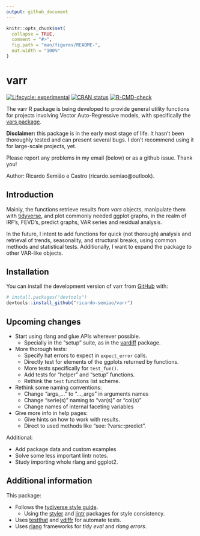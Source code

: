 ```yaml
---
output: github_document
---
```


<!-- README.md is generated from README.Rmd. Please edit that file -->

```r
knitr::opts_chunk$set(
  collapse = TRUE,
  comment = "#>",
  fig.path = "man/figures/README-",
  out.width = "100%"
)
```

# varr

<!-- badges: start -->
[![Lifecycle: experimental](https://img.shields.io/badge/lifecycle-experimental-orange.svg)](https://lifecycle.r-lib.org/articles/stages.html#experimental)
[![CRAN status](https://www.r-pkg.org/badges/version/varr)](https://CRAN.R-project.org/package=varr)
[![R-CMD-check](https://github.com/ricardo-semiao/varr/actions/workflows/R-CMD-check.yaml/badge.svg)](https://github.com/ricardo-semiao/varr/actions/workflows/R-CMD-check.yaml)
<!-- badges: end -->

The varr R package is being developed to provide general utility functions for projects involving Vector Auto-Regressive models, with specifically the [vars package](https://cran.r-project.org/web/packages/vars/index.html).

**Disclaimer:** this package is in the early most stage of life. It hasn't been thoroughly tested and can present several bugs. I don't recommend using it for large-scale projects, yet.

Please report any problems in my email (below) or as a github issue. Thank you!

Author: Ricardo Semião e Castro (ricardo.semiao\@outlook).


## Introduction

Mainly, the functions retrieve results from _vars_ objects, manipulate them with [tidyverse](https://www.tidyverse.org/), and plot commonly needed ggplot graphs, in the realm of IRF's, FEVD's, predict graphs, VAR series and residual analysis.

In the future, I intent to add functions for quick (not thorough) analysis and retrieval of trends, seasonality, and structural breaks, using common methods and statistical tests. Additionally, I want to expand the package to other VAR-like objects.


## Installation

You can install the development version of varr from [GitHub](https://github.com/) with:

``` r
# install.packages("devtools")
devtools::install_github("ricardo-semiao/varr")
```


## Upcoming changes

* Start using rlang and glue APIs wherever possible.
  * Specially in the "setup" suite, as in the [vardiff](https://ricardo-semiao.github.io/vardiff/) package.
* More thorough tests:
  * Specify hat errors to expect in `expect_error` calls.
  * Directly test for elements of the ggplots returned by functions.
  * More tests specifically for `test_fun()`.
  * Add tests for "helper" and "setup" functions.
  * Rethink the `test` functions list scheme.
* Rethink some naming conventions:
  * Change "args_..." to "..._args" in arguments names
  * Change "serie(s)" naming to "var(s)" or "col(s)"
  * Change names of internal faceting variables
* Give more info in help pages:
	* Give hints on how to work with results.
	* Direct to used methods like "see: ?vars:::predict".
	
Additional:

* Add package data and custom examples
* Solve some less important lintr notes.
* Study importing whole rlang and ggplot2.


## Additional information

This package:

* Follows the [tydiverse style guide](https://style.tidyverse.org/).
  * Using the [styler](https://styler.r-lib.org/) and [lintr](https://lintr.r-lib.org/) packages for style consistency.
* Uses [testthat](https://testthat.r-lib.org/) and [vdiffr](https://vdiffr.r-lib.org/) for automate tests.
* Uses [rlang](https://rlang.r-lib.org/) frameworks for _tidy eval_ and _rlang errors_.
